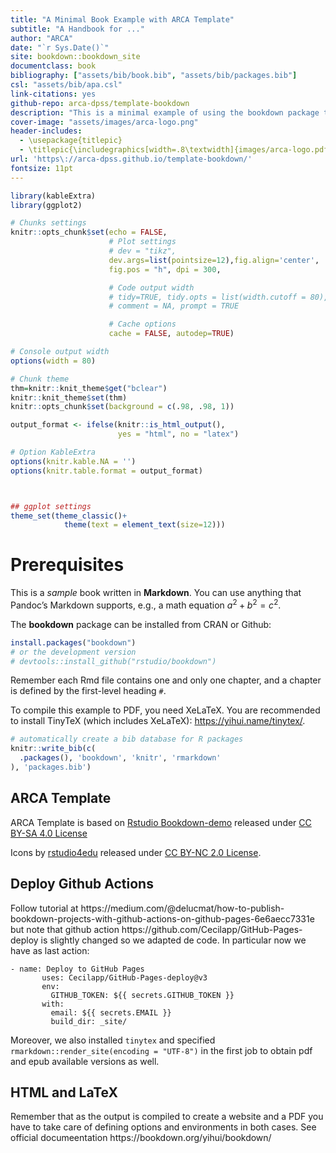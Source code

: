 ```yaml
--- 
title: "A Minimal Book Example with ARCA Template"
subtitle: "A Handbook for ..."
author: "ARCA"
date: "`r Sys.Date()`"
site: bookdown::bookdown_site
documentclass: book
bibliography: ["assets/bib/book.bib", "assets/bib/packages.bib"]
csl: "assets/bib/apa.csl"
link-citations: yes
github-repo: arca-dpss/template-bookdown
description: "This is a minimal example of using the bookdown package to write a book using the ARCA Template. The output format for this example is bookdown::gitbook."
cover-image: "assets/images/arca-logo.png"
header-includes: 
  - \usepackage{titlepic}
  - \titlepic{\includegraphics[width=.8\textwidth]{images/arca-logo.pdf}}
url: 'https\://arca-dpss.github.io/template-bookdown/'
fontsize: 11pt
---
```

\mainmatter
\pagestyle{myfancy}

```r
library(kableExtra)
library(ggplot2)

# Chunks settings
knitr::opts_chunk$set(echo = FALSE,
                      # Plot settings
                      # dev = "tikz",
                      dev.args=list(pointsize=12),fig.align='center',
                      fig.pos = "h", dpi = 300,

                      # Code output width
                      # tidy=TRUE, tidy.opts = list(width.cutoff = 80),
                      # comment = NA, prompt = TRUE

                      # Cache options
                      cache = FALSE, autodep=TRUE)

# Console output width
options(width = 80)

# Chunk theme
thm=knitr::knit_theme$get("bclear")
knitr::knit_theme$set(thm)
knitr::opts_chunk$set(background = c(.98, .98, 1))

output_format <- ifelse(knitr::is_html_output(), 
                        yes = "html", no = "latex")

# Option KableExtra
options(knitr.kable.NA = '')
options(knitr.table.format = output_format)



## ggplot settings
theme_set(theme_classic()+
            theme(text = element_text(size=12)))
```


# Prerequisites {-}

This is a _sample_ book written in **Markdown**. You can use anything that Pandoc's Markdown supports, e.g., a math equation $a^2 + b^2 = c^2$.

The **bookdown** package can be installed from CRAN or Github:

```r
install.packages("bookdown")
# or the development version
# devtools::install_github("rstudio/bookdown")
```

Remember each Rmd file contains one and only one chapter, and a chapter is defined by the first-level heading `#`.

To compile this example to PDF, you need XeLaTeX. You are recommended to install TinyTeX (which includes XeLaTeX): <https://yihui.name/tinytex/>.

```r
# automatically create a bib database for R packages
knitr::write_bib(c(
  .packages(), 'bookdown', 'knitr', 'rmarkdown'
), 'packages.bib')
```

## ARCA Template {-}

ARCA Template is based on [Rstudio Bookdown-demo](https://github.com/rstudio/bookdown-demo) released under [CC BY-SA 4.0 License](https://creativecommons.org/licenses/by-sa/4.0/) 

Icons by [rstudio4edu](https://rstudio4edu.github.io/rstudio4edu-book/) released under [CC BY-NC 2.0 License](https://creativecommons.org/licenses/by-nc/2.0/).

## Deploy Github Actions {-}

Follow tutorial at https://medium.com/@delucmat/how-to-publish-bookdown-projects-with-github-actions-on-github-pages-6e6aecc7331e but note that github action https://github.com/Cecilapp/GitHub-Pages-deploy is slightly changed so we adapted de code. In particular now we have as last action:

```
- name: Deploy to GitHub Pages
       uses: Cecilapp/GitHub-Pages-deploy@v3
       env:
         GITHUB_TOKEN: ${{ secrets.GITHUB_TOKEN }}
       with:
         email: ${{ secrets.EMAIL }}
         build_dir: _site/
```

Moreover, we also installed `tinytex` and specified `rmarkdown::render_site(encoding = "UTF-8")` in the first job to obtain pdf and epub available versions as well.


## HTML and LaTeX {-}

Remember that as the output is compiled to create a website and a PDF you have to take care of defining options and environments in both cases. See official documeentation https://bookdown.org/yihui/bookdown/
